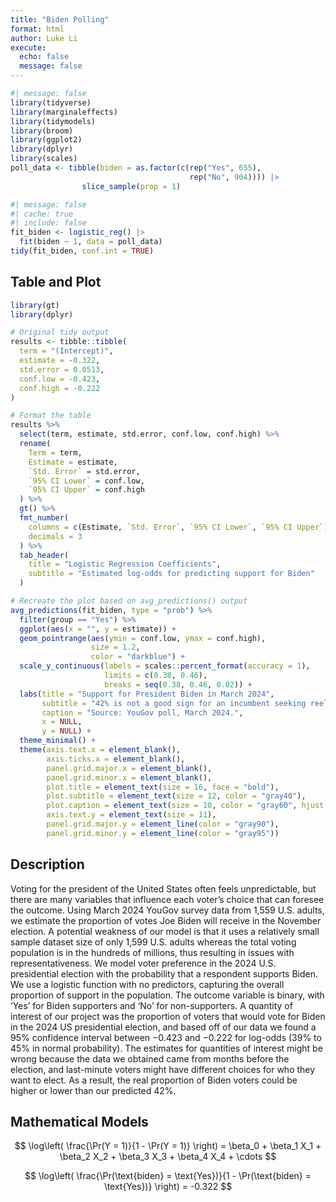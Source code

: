 ```yaml
---
title: "Biden Polling"
format: html
author: Luke Li
execute: 
  echo: false
  message: false
---
```



```r
#| message: false
library(tidyverse)
library(marginaleffects)
library(tidymodels)
library(broom)
library(ggplot2)
library(dplyr)
library(scales)
poll_data <- tibble(biden = as.factor(c(rep("Yes", 655), 
                                        rep("No", 904)))) |> 
                slice_sample(prop = 1)
```

```r
#| message: false
#| cache: true
#| include: false
fit_biden <- logistic_reg() |> 
  fit(biden ~ 1, data = poll_data)
tidy(fit_biden, conf.int = TRUE)
```

## Table and Plot
```r
library(gt)
library(dplyr)

# Original tidy output
results <- tibble::tibble(
  term = "(Intercept)",
  estimate = -0.322,
  std.error = 0.0513,
  conf.low = -0.423,
  conf.high = -0.222
)

# Format the table
results %>%
  select(term, estimate, std.error, conf.low, conf.high) %>%
  rename(
    Term = term,
    Estimate = estimate,
    `Std. Error` = std.error,
    `95% CI Lower` = conf.low,
    `95% CI Upper` = conf.high
  ) %>%
  gt() %>%
  fmt_number(
    columns = c(Estimate, `Std. Error`, `95% CI Lower`, `95% CI Upper`),
    decimals = 3
  ) %>%
  tab_header(
    title = "Logistic Regression Coefficients",
    subtitle = "Estimated log-odds for predicting support for Biden"
  )
```

```r
# Recreate the plot based on avg_predictions() output
avg_predictions(fit_biden, type = "prob") %>%
  filter(group == "Yes") %>%
  ggplot(aes(x = "", y = estimate)) +
  geom_pointrange(aes(ymin = conf.low, ymax = conf.high),
                  size = 1.2,
                  color = "darkblue") +
  scale_y_continuous(labels = scales::percent_format(accuracy = 1),
                     limits = c(0.38, 0.46),
                     breaks = seq(0.38, 0.46, 0.02)) +
  labs(title = "Support for President Biden in March 2024",
       subtitle = "42% is not a good sign for an incumbent seeking reelection",
       caption = "Source: YouGov poll, March 2024.",
       x = NULL,
       y = NULL) +
  theme_minimal() +
  theme(axis.text.x = element_blank(),
        axis.ticks.x = element_blank(),
        panel.grid.major.x = element_blank(),
        panel.grid.minor.x = element_blank(),
        plot.title = element_text(size = 16, face = "bold"),
        plot.subtitle = element_text(size = 12, color = "gray40"),
        plot.caption = element_text(size = 10, color = "gray60", hjust = 1),
        axis.text.y = element_text(size = 11),
        panel.grid.major.y = element_line(color = "gray90"),
        panel.grid.minor.y = element_line(color = "gray95"))
```

## Description
Voting for the president of the United States often feels unpredictable, but there are many variables that influence each voter's choice that can foresee the outcome. Using March 2024 YouGov survey data from 1,559 U.S. adults, we estimate the proportion of votes Joe Biden will receive in the November election. A potential weakness of our model is that it uses a relatively small sample dataset size of only 1,599 U.S. adults whereas the total voting population is in the hundreds of millions, thus resulting in issues with representativeness. We model voter preference in the 2024 U.S. presidential election with the probability that a respondent supports Biden.  We use a logistic function with no predictors, capturing the overall proportion of support in the population. The outcome variable is binary, with ‘Yes’ for Biden supporters and ‘No’ for non-supporters. A quantity of interest of our project was the proportion of voters that would vote for Biden in the 2024 US presidential election, and based off of our data we found a 95% confidence interval between −0.423 and −0.222 for log-odds (39% to 45% in normal probability). The estimates for quantities of interest might be wrong because the data we obtained came from months before the election, and last-minute voters might have different choices for who they want to elect. As a result, the real proportion of Biden voters could be higher or lower than our predicted 42%.


## Mathematical Models
$$
\log\left( \frac{\Pr(Y = 1)}{1 - \Pr(Y = 1)} \right) = \beta_0 + \beta_1 X_1 + \beta_2 X_2 + \beta_3 X_3 + \beta_4 X_4 + \cdots
$$

$$
\log\left( \frac{\Pr(\text{biden} = \text{Yes})}{1 - \Pr(\text{biden} = \text{Yes})} \right) = -0.322
$$

